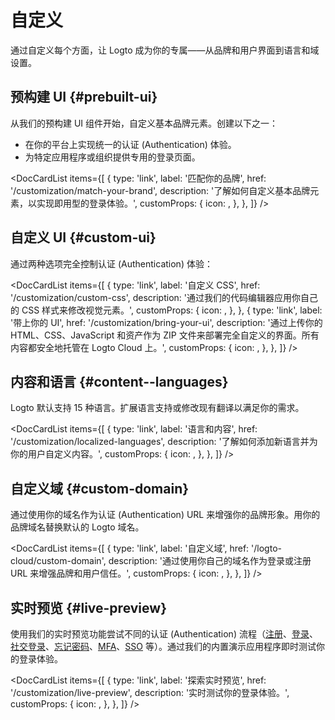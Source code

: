 
# 自定义

通过自定义每个方面，让 Logto 成为你的专属——从品牌和用户界面到语言和域设置。

## 预构建 UI \{#prebuilt-ui}

从我们的预构建 UI 组件开始，自定义基本品牌元素。创建以下之一：

- 在你的平台上实现统一的认证 (Authentication) 体验。
- 为特定应用程序或组织提供专用的登录页面。

<DocCardList
  items={[
    {
      type: 'link',
      label: '匹配你的品牌',
      href: '/customization/match-your-brand',
      description: '了解如何自定义基本品牌元素，以实现即用型的登录体验。',
      customProps: {
        icon: <CustomizationIcon />,
      },
    },
  ]}
/>

## 自定义 UI \{#custom-ui}

通过两种选项完全控制认证 (Authentication) 体验：

<DocCardList
  items={[
    {
      type: 'link',
      label: '自定义 CSS',
      href: '/customization/custom-css',
      description: '通过我们的代码编辑器应用你自己的 CSS 样式来修改视觉元素。',
      customProps: {
        icon: <BrushIcon />,
      },
    },
    {
      type: 'link',
      label: '带上你的 UI',
      href: '/customization/bring-your-ui',
      description:
        '通过上传你的 HTML、CSS、JavaScript 和资产作为 ZIP 文件来部署完全自定义的界面。所有内容都安全地托管在 Logto Cloud 上。',
      customProps: {
        icon: <FlaskIcon />,
      },
    },
  ]}
/>

## 内容和语言 \{#content--languages}

Logto 默认支持 15 种语言。扩展语言支持或修改现有翻译以满足你的需求。

<DocCardList
  items={[
    {
      type: 'link',
      label: '语言和内容',
      href: '/customization/localized-languages',
      description: '了解如何添加新语言并为你的用户自定义内容。',
      customProps: {
        icon: <LanguagesIcon />,
      },
    },
  ]}
/>

## 自定义域 \{#custom-domain}

通过使用你的域名作为认证 (Authentication) URL 来增强你的品牌形象。用你的品牌域名替换默认的 Logto 域名。

<DocCardList
  items={[
    {
      type: 'link',
      label: '自定义域',
      href: '/logto-cloud/custom-domain',
      description: '通过使用你自己的域名作为登录或注册 URL 来增强品牌和用户信任。',
      customProps: {
        icon: <UserFlowIcon />,
      },
    },
  ]}
/>

## 实时预览 \{#live-preview}

使用我们的实时预览功能尝试不同的认证 (Authentication) 流程（[注册](/end-user-flows/sign-up-and-sign-in/sign-up)、[登录](/end-user-flows/sign-up-and-sign-in/sign-in)、[社交登录](/end-user-flows/sign-up-and-sign-in/social-sign-in)、[忘记密码](/end-user-flows/sign-up-and-sign-in/reset-password)、[MFA](/end-user-flows/mfa)、[SSO](/end-user-flows/enterprise-sso) 等）。通过我们的内置演示应用程序即时测试你的登录体验。

<DocCardList
  items={[
    {
      type: 'link',
      label: '探索实时预览',
      href: '/customization/live-preview',
      description: '实时测试你的登录体验。',
      customProps: {
        icon: <StartIcon />,
      },
    },
  ]}
/>

